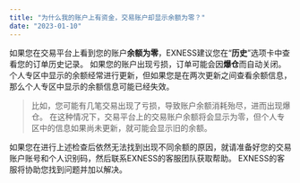 ```yaml
---
title: "为什么我的账户上有资金，交易账户却显示余额为零？"
date: "2023-01-10"
---
```


<Ads></Ads> 

如果您在交易平台上看到您的账户**余额为零**，EXNESS建议您在“**历史**”选项卡中查看您的订单历史记录。 如果您的账户出现亏损，订单可能会因**爆仓**而自动关闭。 个人专区中显示的余额经常进行更新，但如果您是在两次更新之间查看余额信息，那么个人专区中显示的余额信息可能已经失效。

> 比如，您可能有几笔交易出现了亏损，导致账户余额消耗殆尽，进而出现爆仓。 在这种情况下，交易平台上的交易账户余额将会显示为零，但个人专区中的信息如果尚未更新，就可能会显示旧的余额。

如果您在进行上述检查后依然无法找到出现不同余额的原因，就请准备好您的交易账户账号和个人识别码，然后联系EXNESS的客服团队获取帮助。 EXNESS的客服将协助您找到问题并加以解决。
